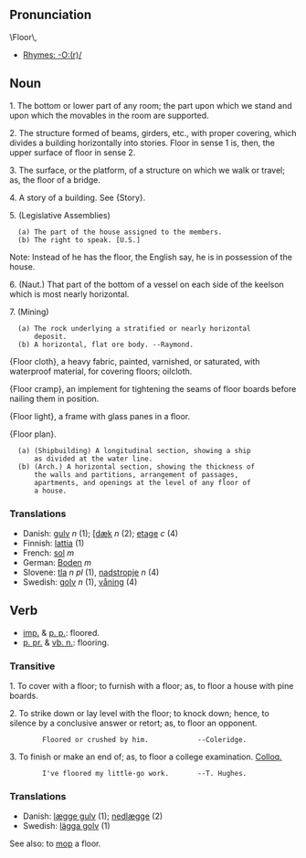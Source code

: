 ==Pronunciation==
\Floor\,
*[[Rhymes:English:-O:(r)/|Rhymes: -O:(r)/]]

==Noun==

1. The bottom or lower part of any room; the part upon which we stand and upon which the movables in the room are  supported.

2. The structure formed of beams, girders, etc., with proper covering, which divides a building horizontally into stories. Floor in sense 1 is, then, the upper surface of  floor in sense 2.

3. The surface, or the platform, of a structure on which we walk or travel; as, the floor of a bridge.

4. A story of a building. See {Story}.

5. (Legislative Assemblies) 
   (a) The part of the house assigned to the members.
   (b) The right to speak. [U.S.]

Note: Instead of he has the floor, the English say, he is in possession of the house.

6. (Naut.) That part of the bottom of a vessel on each side of the keelson which is most nearly horizontal.

7. (Mining)
   (a) The rock underlying a stratified or nearly horizontal
       deposit.
   (b) A horizontal, flat ore body. --Raymond.

{Floor cloth}, a heavy fabric, painted, varnished, or saturated, with waterproof material, for covering floors; oilcloth.

{Floor cramp}, an implement for tightening the seams of floor boards before nailing them in position.

{Floor light}, a frame with glass panes in a floor.

{Floor plan}.
   (a) (Shipbuilding) A longitudinal section, showing a ship
       as divided at the water line.
   (b) (Arch.) A horizontal section, showing the thickness of
       the walls and partitions, arrangement of passages,
       apartments, and openings at the level of any floor of
       a house.

===Translations===

*Danish: [[gulv]] ''n'' (1); [[[dæk]] ''n'' (2); [[etage]] ''c'' (4)
*Finnish: [[lattia]] (1)
*French: [[sol]] ''m''
*German: [[Boden]] ''m''
*Slovene: [[tla]] ''n pl'' (1), [[nadstropje]] ''n'' (4)
*Swedish: [[golv]] ''n'' (1), [[våning]] (4)

==Verb==
* [[imp.]] & [[p. p.]]: floored.
*[[p. pr.]] & [[vb. n.]]: flooring.

===Transitive===
1. To cover with a floor; to furnish with a floor; as, to floor a house with pine boards.

2. To strike down or lay level with the floor; to knock down; hence, to silence by a conclusive answer or retort; as, to floor an opponent.

         Floored or crushed by him.            --Coleridge.

3. To finish or make an end of; as, to floor a college examination. [[Colloq.]]

         I've floored my little-go work.       --T. Hughes.
===Translations===
*Danish: [[lægge gulv]] (1); [[nedlægge]] (2)
*Swedish: [[lägga golv]] (1)

See also: to [[mop]] a floor.